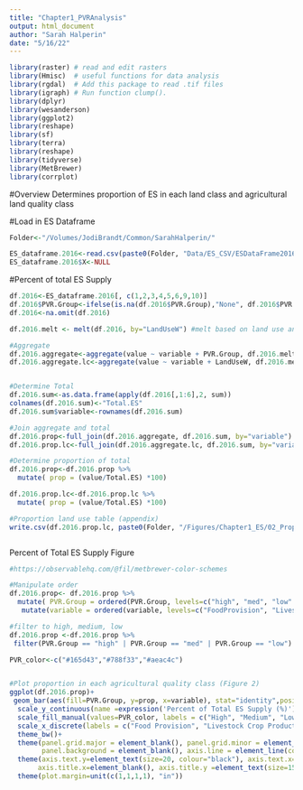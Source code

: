 ```yaml
---
title: "Chapter1_PVRAnalysis"
output: html_document
author: "Sarah Halperin"
date: "5/16/22"
---
```

```r
library(raster) # read and edit rasters
library(Hmisc)  # useful functions for data analysis
library(rgdal)  # Add this package to read .tif files
library(igraph) # Run function clump().
library(dplyr) 
library(wesanderson)
library(ggplot2)
library(reshape)
library(sf)
library(terra)
library(reshape)
library(tidyverse)
library(MetBrewer)
library(corrplot)
```
#Overview 
Determines proportion of ES in each land class and agricultural land quality class 

#Load in ES Dataframe 
```r
Folder<-"/Volumes/JodiBrandt/Common/SarahHalperin/"

ES_dataframe.2016<-read.csv(paste0(Folder, "Data/ES_CSV/ESDataFrame2016_Full.csv")) 
ES_dataframe.2016$X<-NULL 

```


#Percent of total ES Supply 
```r
df.2016<-ES_dataframe.2016[, c(1,2,3,4,5,6,9,10)]
df.2016$PVR.Group<-ifelse(is.na(df.2016$PVR.Group),"None", df.2016$PVR.Group) #assign None to NA values 
df.2016<-na.omit(df.2016)

df.2016.melt <- melt(df.2016, by="LandUseW") #melt based on land use and by default does PVR groups as well 

#Aggregate
df.2016.aggregate<-aggregate(value ~ variable + PVR.Group, df.2016.melt, FUN = sum) #aggregate by ES and PVR.Group
df.2016.aggregate.lc<-aggregate(value ~ variable + LandUseW, df.2016.melt, FUN = sum) #aggregate by Land use


#Determine Total 
df.2016.sum<-as.data.frame(apply(df.2016[,1:6],2, sum)) 
colnames(df.2016.sum)<-"Total.ES"
df.2016.sum$variable<-rownames(df.2016.sum)

#Join aggregate and total 
df.2016.prop<-full_join(df.2016.aggregate, df.2016.sum, by="variable") 
df.2016.prop.lc<-full_join(df.2016.aggregate.lc, df.2016.sum, by="variable")

#Determine proportion of total 
df.2016.prop<-df.2016.prop %>%
  mutate( prop = (value/Total.ES) *100) 

df.2016.prop.lc<-df.2016.prop.lc %>%
  mutate( prop = (value/Total.ES) *100) 

#Proportion land use table (appendix)
write.csv(df.2016.prop.lc, paste0(Folder, "/Figures/Chapter1_ES/02_ProportionLandUse.csv"))



```

Percent of Total ES Supply Figure 
```r

#https://observablehq.com/@fil/metbrewer-color-schemes

#Manipulate order
df.2016.prop<- df.2016.prop %>% 
  mutate( PVR.Group = ordered(PVR.Group, levels=c("high", "med", "low" ))) %>%
   mutate(variable = ordered(variable, levels=c("FoodProvision", "LivestockCropProduction", "Carbon", "NitrogenRetention", "Habitat", "Recreation")))

#filter to high, medium, low 
df.2016.prop <-df.2016.prop %>%
 filter(PVR.Group == "high" | PVR.Group == "med" | PVR.Group == "low")

PVR_color<-c("#165d43","#788f33","#aeac4c")


#Plot proportion in each agricultural quality class (Figure 2)
ggplot(df.2016.prop)+
 geom_bar(aes(fill=PVR.Group, y=prop, x=variable), stat="identity",position="dodge")+
  scale_y_continuous(name =expression('Percent of Total ES Supply (%)'), breaks = seq(0,100, by = 20), limits=c(0,100))+ 
  scale_fill_manual(values=PVR_color, labels = c("High", "Medium", "Low"), name ="Agricultural Land Quality")+
  scale_x_discrete(labels = c("Food Provision", "Livestock Crop Production", "Carbon", "Nitrogen Retention", "Habitat Quality", "Recreation"))+
  theme_bw()+
  theme(panel.grid.major = element_blank(), panel.grid.minor = element_blank(),
        panel.background = element_blank(), axis.line = element_line(colour = "black"))+
  theme(axis.text.y=element_text(size=20, colour="black"), axis.text.x=element_text(size=10, colour="black",angle=45, hjust=1),
       axis.title.x=element_blank(), axis.title.y =element_text(size=15, face="bold"), legend.text=element_text(size=10))+
  theme(plot.margin=unit(c(1,1,1,1), "in"))

```

